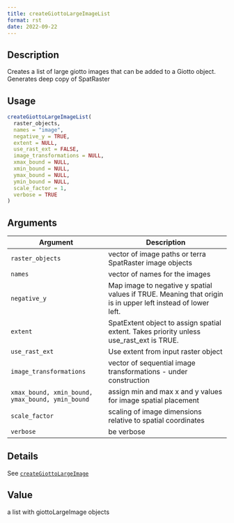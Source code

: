```yaml
--- 
title: createGiottoLargeImageList 
format: rst 
date: 2022-09-22 
--- 
```


## Description

Creates a list of large giotto images that can be added to a Giotto object. Generates deep copy of SpatRaster


## Usage

```r
createGiottoLargeImageList(
  raster_objects,
  names = "image",
  negative_y = TRUE,
  extent = NULL,
  use_rast_ext = FALSE,
  image_transformations = NULL,
  xmax_bound = NULL,
  xmin_bound = NULL,
  ymax_bound = NULL,
  ymin_bound = NULL,
  scale_factor = 1,
  verbose = TRUE
)
```


## Arguments

Argument      |Description
------------- |----------------
`raster_objects`     |     vector of image paths or terra SpatRaster image objects
`names`     |     vector of names for the images
`negative_y`     |     Map image to negative y spatial values if TRUE. Meaning that origin is in upper left instead of lower left.
`extent`     |     SpatExtent object to assign spatial extent. Takes priority unless use_rast_ext is TRUE.
`use_rast_ext`     |     Use extent from input raster object
`image_transformations`     |     vector of sequential image transformations - under construction
`xmax_bound, xmin_bound, ymax_bound, ymin_bound`     |     assign min and max x and y values for image spatial placement
`scale_factor`     |     scaling of image dimensions relative to spatial coordinates
`verbose`     |     be verbose


## Details

See [`createGiottoLargeImage`](#creategiottolargeimage)


## Value

a list with giottoLargeImage objects



